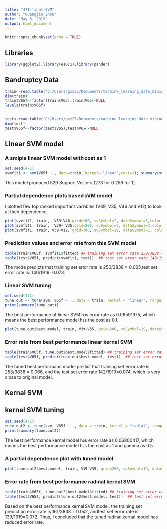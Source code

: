 ---
title: "471-final-SVM"
author: "Guangjin Zhou"
date: "May 3, 2019"
output: html_document
---

```{r setup, include=FALSE}
knitr::opts_chunk$set(echo = TRUE)
```

## Libraries

```{r cars, message=FALSE, warning=FALSE}
library(ggplot2);library(e1071);library(pander)
```

## Bandruptcy Data

```{r pressure, echo=FALSE}
train<-read.table('C:/Users/gxz25/Documents/machine_learning_data_mining_class/471-final/trainset',header = TRUE)
dim(train)
train$V65f<-factor(train$V65);train$V65<-NULL
levels(train$V65f)
 
```

```{r}
test<-read.table('C:/Users/gxz25/Documents/machine_learning_data_mining_class/471-final/testset',header = TRUE)
dim(test)
test$V65f<-factor(test$V65);test$V65<-NULL
```

## Linear SVM model

### A smiple linear SVM model with cost as 1

```{r}
set.seed(471)
svmfit1 <- svm(V65f ~., data=train, kernel='linear',cost=1); summary(svmfit1)
```

This model produced 529 Support Vectors (273 for 0 256 for 1).

### Partial dependence plots based sVM model

I plotted few top ranked important variables (V39, V35, V46 and V12) to look at their dependence.

```{r}
plot(svmfit1, train,  V39~V46,grid=200, svSymbol=2, dataSymbol=3,color.palette=terrain.colors);
plot(svmfit1, train,  V39~ V35,grid=200, svSymbol=2, dataSymbol=3,color.palette=terrain.colors)
plot(svmfit1, train, V39~V12, grid=200, svSymbol=19, dataSymbol=1, color.palette=terrain.colors)  
```

### Prediction values and error rate from this SVM model

```{r}
table(train$V65f, svmfit1$fitted) ## training set error rate 250/3838 = 0.065 
table(test$V65f, predict(svmfit1, test))  ## test set error rate 140/1919=0.073
```

The mode predicts that training set error rate is 250/3838 = 0.065,test set error rate is: 140/1919=0.073.
 
### Linear SVM tuning

```{r}
set.seed(471)
tune.out <- tune(svm, V65f ~ ., data = train, kernel = "linear", ranges = list(cost = c(0.1,1,10)),tunecontrol = tune.control(nrepeat=5, cross=2))
print(summary(tune.out)) 
```

The best performance of linear SVM has error rate as 0.06591975,  which means the best performance model has the cost as 0.1.

```{r message=FALSE, warning=FALSE}
plot(tune.out$best.model, train, V39~V35, grid=200, svSymbol=19, dataSymbol=1, color.palette=terrain.colors)
```

### Error rate from best performance linear kernal SVM

```{r}
table(train$V65f, tune.out$best.model$fitted) ## training set error rate 253/3838 = 0.06591975 
table(test$V65f, predict(tune.out$best.model, test))  ## test set error rate 142/1919=0.07399687
```

The tuned best performanc model predict that training set error rate is 253/3838 = 0.066, and the test set error rate 142/1919=0.074, which is very close to original model.

## Kernal SVM 

## kernel SVM tuning

```{r message=FALSE, warning=FALSE}
set.seed(471)
tune.out2 <- tune(svm, V65f ~ ., data = train, kernel = "radial", ranges = list(cost = c(0.1,1,10), gamma = c(0.5, 1)),tunecontrol = tune.control(nrepeat=5, cross=2))
print(summary(tune.out2))
```

The best performance kernal model has error rate as 0.06800417, which means the best performance model has the cost as 1 and gamma as 0.5. 


### A partial dependence plot with tuned model

```{r message=FALSE, warning=FALSE}
plot(tune.out2$best.model, train, V39~V35, grid=200, svSymbol=19, dataSymbol=1, color.palette=terrain.colors)
```

### Error rate from best performance radinal kernal SVM

```{r}
table(train$V65f, tune.out2$best.model$fitted) ## training set error rate 161/3838 = 0.04194893 
table(test$V65f, predict(tune.out2$best.model, test))  ## test set error rate 139/1919=0.07243356
```

Based on the best performance kernal SVM model, the training set prediction error rate is 161/3838 = 0.042, andtest set error rate is 139/1919=0.072. Thus, I concluded that the tuned radinal kernal model has reduced error rate. 
